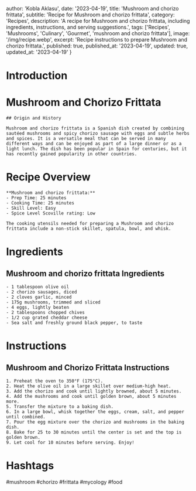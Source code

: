 
  author: 'Kobla Aklasu',
  date: '2023-04-19',
  title: 'Mushroom and chorizo frittata',
  subtitle: 'Recipe for Mushroom and chorizo frittata',
  category: 'Recipes',
  description: 'A recipe for Mushroom and chorizo frittata, including ingredients, instructions, and serving suggestions.',
  tags: ['Recipes', 'Mushrooms', 'Culinary', 'Gourmet', 'mushroom and chorizo frittata'],
  image: '/img/recipe.webp',
  excerpt: 'Recipe instructions to prepare Mushroom and chorizo frittata.',
  published: true,
  published_at: '2023-04-19',
  updated: true,
  updated_at: '2023-04-19'
}


  # Introduction

# Mushroom and Chorizo Frittata
    
    ## Origin and History
    
    Mushroom and chorizo frittata is a Spanish dish created by combining sautéed mushrooms and spicy chorizo sausage with eggs and subtle herbs and spices. It is a versatile meal that can be served in many different ways and can be enjoyed as part of a large dinner or as a light lunch. The dish has been popular in Spain for centuries, but it has recently gained popularity in other countries.

# Recipe Overview

    **Mushroom and chorizo frittata:** 
    - Prep Time: 25 minutes 
    - Cooking Time: 25 minutes 
    - Skill Level: Easy 
    - Spice Level Scoville rating: Low
    
    The cooking utensils needed for preparing a Mushroom and chorizo frittata include a non-stick skillet, spatula, bowl, and whisk.

# Ingredients

## Mushroom and chorizo frittata Ingredients
    - 1 tablespoon olive oil
    - 2 chorizo sausages, diced
    - 2 cloves garlic, minced
    - 175g mushrooms, trimmed and sliced
    - 4 eggs, lightly beaten
    - 2 tablespoons chopped chives
    - 1/2 cup grated cheddar cheese
    - Sea salt and freshly ground black pepper, to taste

# Instructions

## Mushroom and Chorizo Frittata Instructions
    
    1. Preheat the oven to 350°F (175°C).
    2. Heat the olive oil in a large skillet over medium-high heat.
    3. Add the chorizo and cook until lightly browned, about 5 minutes.
    4. Add the mushrooms and cook until golden brown, about 5 minutes more.
    5. Transfer the mixture to a baking dish.
    6. In a large bowl, whisk together the eggs, cream, salt, and pepper until combined.
    7. Pour the egg mixture over the chorizo and mushrooms in the baking dish.
    8. Bake for 25 to 30 minutes until the center is set and the top is golden brown.
    9. Let cool for 10 minutes before serving. Enjoy!

# Hashtags

#mushroom #chorizo #frittata #mycology #food



